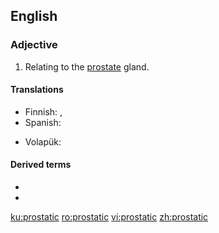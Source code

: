 ==English==

===Adjective===
{{en-adj|-}}

# {{label|en|anatomy}} Relating to the [[prostate]] gland.

====Translations====
{{trans-top|relating to the prostate gland}}
* Finnish: {{t+|fi|eturauhanen|alt=eturauhas-}}, {{t+|fi|eturauhanen|alt=eturauhasen}}
* Spanish: {{t|es|prostático}}
{{trans-mid}}
* Volapük: {{t|vo|prostatik}}
{{trans-bottom}}

====Derived terms====
* {{l|en|prostatic adenocarcinoma}}
* {{l|en|prostatic utricle}}

[[ku:prostatic]]
[[ro:prostatic]]
[[vi:prostatic]]
[[zh:prostatic]]